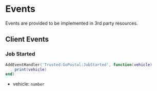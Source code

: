 # Events

Events are provided to be implemented in 3rd party resources. 

## Client Events

### Job Started

```lua copy
AddEventHandler('Trusted:GoPostal:JobStarted', function(vehicle)
    print(vehicle)
end)
```

- vehicle: `number`